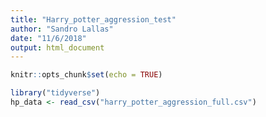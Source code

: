 ```yaml
---
title: "Harry_potter_aggression_test"
author: "Sandro Lallas"
date: "11/6/2018"
output: html_document
---
```


```r
knitr::opts_chunk$set(echo = TRUE)
```

```r

library("tidyverse")
hp_data <- read_csv("harry_potter_aggression_full.csv")

```

